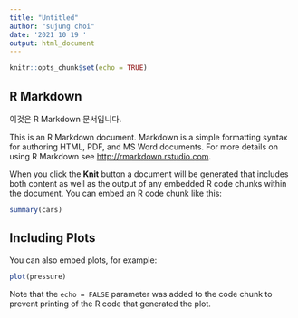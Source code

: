 ```yaml
---
title: "Untitled"
author: "sujung choi"
date: '2021 10 19 '
output: html_document
---
```


```r
knitr::opts_chunk$set(echo = TRUE)
```

## R Markdown

이것은 R Markdown 문서입니다. 

This is an R Markdown document. Markdown is a simple formatting syntax for authoring HTML, PDF, and MS Word documents. For more details on using R Markdown see <http://rmarkdown.rstudio.com>.

When you click the **Knit** button a document will be generated that includes both content as well as the output of any embedded R code chunks within the document. You can embed an R code chunk like this:



```r
summary(cars)
```

## Including Plots

You can also embed plots, for example:

```r
plot(pressure)
```

Note that the `echo = FALSE` parameter was added to the code chunk to prevent printing of the R code that generated the plot.
